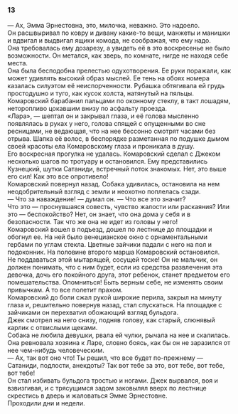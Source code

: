 ### 13 {-}

— Ax, Эмма Эрнестовна, это, милочка, неважно. Это надоело.<br/> Он расшвыривал по ковру и дивану какие-то вещи, манжеты и манишки и вдвигал и выдвигал ящики комода, не соображая, что ему надо.<br/> Она требовалась ему дозарезу, а увидеть её в это воскресенье не было возможности. Он метался, как зверь, по комнате, нигде не находя себе места.<br/> Она была бесподобна прелестью одухотворения. Ее руки поражали, как может удивлять высокий образ мыслей. Ее тень на обоях номера казалась силуэтом её неиспорченности. Рубашка обтягивала ей грудь простодушно и туго, как кусок холста, натянутый на пяльцы.<br/> Комаровский барабанил пальцами по оконному стеклу, в такт лошадям, неторопливо цокавшим внизу по асфальту проезда.<br/> «Лара», — шептал он и закрывал глаза, и её голова мысленно появлялась в руках у него, голова спящей с опущенными во сне ресницами, не ведающая, что на нее бессонно смотрят часами без отрыва. Шапка её волос, в беспорядке разметанная по подушке дымом своей красоты ела Комаровскому глаза и проникала в душу.<br/> Его воскресная прогулка не удалась. Комаровский сделал с Джеком несколько шагов по тротуару и остановился. Ему представились Кузнецкий, шутки Сатаниди, встречный поток знакомых. Нет, это выше его сил! Как это все опротивело!<br/> Комаровский повернул назад. Собака удивилась, остановила на нем неодобрительный взгляд с земли и неохотно поплелась сзади.<br/> — Что за наваждение! — думал он. — Что все это значит?<br/> Что это — проснувшаяся совесть, чувство жалости или раскаяния? Или это — беспокойство? Нет, он знает, что она дома у себя и в безопасности. Так что же она не идет из головы у него!<br/> Комаровский вошел в подъезд, дошел по лестнице до площадки и обогнул ее. На ней было венецианское окно с орнаментальными гербами по углам стекла. Цветные зайчики падали с него на пол и подоконник. На половине второго марша Комаровский остановился.<br/> Не поддаваться этой мытарящей, сосущей тоске! Он не мальчик, он должен понимать, что с ним будет, если из средства развлечения эта девочка, дочь его покойного друга, этот ребенок, станет предметом его помешательства. Опомниться! Быть верным себе, не изменять своим привычкам. А то все полетит прахом.<br/> Комаровский до боли сжал рукой широкие перила, закрыл на минуту глаза и, решительно повернув назад, стал спускаться. На площадке с зайчиками он перехватил обожающий взгляд бульдога.<br/> Джек смотрел на него снизу, подняв голову, как старый, слюнявый карлик с отвислыми щеками.<br/> Собака не любила девушки, рвала ей чулки, рычала на нее и скалилась. Она ревновала хозяина к Ларе, словно боясь, как бы он не заразился от нее чем-нибудь человеческим.<br/> — Ах, так вот оно что! Ты решил, что все будет по-прежнему — Сатаниди, подлости, анекдоты? Так вот тебе за это, вот тебе, вот тебе, вот тебе!<br/> Он стал избивать бульдога тростью и ногами. Джек вырвался, воя и взвизгивая, и с трясущимся задом заковылял вверх по лестнице скрестись в дверь и жаловаться Эмме Эрнестовне.<br/> Проходили дни и недели.

